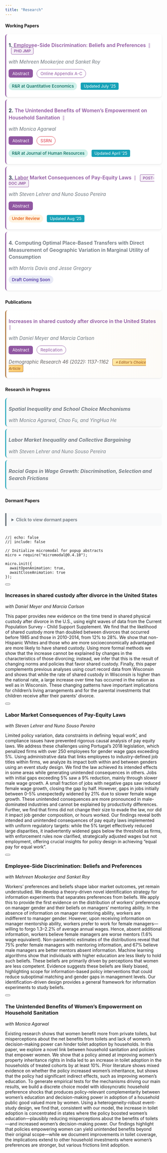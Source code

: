 ```yaml
---
title: "Research"
---
```


<style>
/* Ensure vertical layout */
.papers-list {
  display: block !important;
  width: 100%;
}

.paper-item {
  display: block;
  background: white;
  border-left: 3px solid #9158A2;
  border-radius: 8px;
  padding: 0.5rem;
  margin-bottom: 0.5rem;
  box-shadow: 0 2px 4px rgba(0,0,0,0.08);
  transition: all 0.3s ease;
  width: 100%;
  box-sizing: border-box;
}

.paper-item:hover {
  box-shadow: 0 4px 8px rgba(0,0,0,0.12);
  transform: translateX(3px);
}

.paper-title-line {
  font-size: 1rem;
  font-weight: 600;
  margin-bottom: 0.5rem;
  line-height: 1.4;
}

.paper-title-line a {
  color: #2c3e50;
  text-decoration: none;
}

.paper-title-line a:hover {
  color: #9158A2;
  text-decoration: underline;
}

.paper-meta {
  color: #6c757d;
  font-style: italic;
  margin-bottom: 0.15rem;
  font-size: 0.95rem;
}

.paper-links {
  margin: 0.75rem 0;
}

.btn-abstract {
  display: inline-block;
  padding: 0.35rem 0.75rem;
  background: #9158A2;
  color: white !important;
  border-radius: 6px;
  text-decoration: none !important;
  font-size: 0.85rem;
  margin-right: 0.5rem;
  transition: background 0.2s ease;
}

.btn-abstract:hover {
  background: #7a4691;
  color: white !important;
}

.btn-link {
  display: inline-block;
  padding: 0.3rem 0.7rem;
  background: white;
  border: 1px solid #9158A2;
  color: #9158A2 !important;
  border-radius: 20px;
  text-decoration: none !important;
  font-size: 0.85rem;
  margin-right: 0.5rem;
  transition: all 0.2s ease;
}

.btn-link:hover {
  background: rgba(145, 88, 162, 0.08);
}

.btn-link.ssrn {
  border-color: #dc3545;
  color: #dc3545 !important;
}

.paper-status {
  margin-top: 0.5rem;
}

.badge-status {
  display: inline-block;
  padding: 0.3rem 0.65rem;
  border-radius: 20px;
  font-size: 0.85rem;
  font-weight: 500;
  margin-right: 0.5rem;
}

.badge-rr {
  background: #d1f2eb;
  color: #00695c;
}

.badge-review {
  background: #fff3e0;
  color: #e65100;
}

.badge-coming {
  background: #e8eaf6;
  color: #4527a0;
}

.badge-update {
  background: #17a2b8;
  color: white;
  padding: 0.25rem 0.6rem;
  border-radius: 4px;
  font-size: 0.8rem;
}

.badge-jmp {
  background: rgba(145, 88, 162, 0.1);
  color: #9158A2;
  border: 1px solid #9158A2;
  padding: 0.2rem 0.5rem;
  border-radius: 4px;
  font-size: 0.75rem;
  font-weight: 600;
  text-transform: uppercase;
  margin-left: 0.5rem;
}

.badge-choice {
  background: linear-gradient(135deg, #ffeaa7, #fdcb6e);
  color: #ad7237;
  border: 1px solid #ad7237;
  padding: 0.2rem 0.5rem;
  border-radius: 4px;
  font-size: 0.75rem;
  font-weight: 600;
  margin-left: 0.5rem;
}

.section-heading {
  margin: 2.5rem 0 1.5rem 0;
  padding: 0.75rem 1rem;
  background: linear-gradient(to right, rgba(145, 88, 162, 0.08), transparent);
  border-left: 4px solid #9158A2;
  border-radius: 0 8px 8px 0;
  font-size: 1.4rem;
  font-weight: 600;
  color: #2c3e50;
}

.section-heading.published {
  background: linear-gradient(to right, rgba(173, 114, 55, 0.08), transparent);
  border-left-color: #ad7237;
}

.section-heading.progress {
  background: linear-gradient(to right, rgba(23, 162, 184, 0.08), transparent);
  border-left-color: #17a2b8;
}

.paper-item.published {
  border-left-color: #ad7237;
  background: linear-gradient(to right, white, #FDFBF7);
}

.paper-item.in-progress {
  border-left-color: #17a2b8;
  opacity: 0.95;
  background: #f9f9f9;
}

.paper-item.in-progress .paper-title-line {
  font-style: italic;
}

.journal-info {
  margin-top: 0.5rem;
  color: #64605f;
  font-size: 0.95rem;
  font-style: italic;
}

.dormant-summary {
  cursor: pointer;
  padding: 0.75rem 1rem;
  background: #f8f9fa;
  border-left: 4px solid #6c757d;
  border-radius: 0 8px 8px 0;
  font-weight: 600;
  color: #6c757d;
  margin-top: 2rem;
  margin-bottom: 1rem;
}

.dormant-summary:hover {
  background: #e9ecef;
}

.paper-item.dormant {
  opacity: 0.7;
  background: #f8f9fa;
  border-left-color: #6c757d;
}

/* Ensure no floating or grid issues */
.papers-list::after {
  content: "";
  display: table;
  clear: both;
}
</style>
<style>
/* Keep all your existing styles, then ADD these modifications */

/* Two-column layout for desktop */
@media (min-width: 992px) {
  .papers-list {
    display: grid !important;
    grid-template-columns: 1fr 1fr;
    gap: 1.5rem;
    width: 100%;
  }
  
  .paper-item {
    margin-bottom: 0; /* Remove bottom margin since gap handles spacing */
  }
}

/* Single column for tablets and mobile */
@media (max-width: 991px) {
  .papers-list {
    display: block !important;
  }
  
  .paper-item {
    margin-bottom: 0.5rem; /* Keep your original spacing */
  }
}

/* Optional: Make section headers span both columns */
@media (min-width: 992px) {
  .section-heading {
    grid-column: 1 / -1; /* Spans all columns */
  }
}

/* Optional: Make the published paper stand out by spanning both columns */
/* Uncomment if you want the published paper to be full width */
/*
@media (min-width: 992px) {
  .paper-item.published {
    grid-column: 1 / -1;
  }
}
*/

/* Optional: Balance the columns better for odd numbers of papers */
@media (min-width: 992px) {
  .paper-item:last-child:nth-child(odd) {
    /* Centers the last item if it's alone in its row */
    /* grid-column: 1 / -1; */
    /* OR keeps it in left column: */
    grid-column: 1;
  }
}

/* Adjust for very wide screens - optional 3 column layout
@media (min-width: 1400px) {
  .papers-list {
    grid-template-columns: repeat(3, 1fr);
    gap: 1.5rem;
  }
} */

/* Ensure navigation and dormant sections remain full width */
.section-nav,
.dormant-summary,
details {
  grid-column: 1 / -1;
}
</style>
<style>
/* Keep all your existing styles, then ADD/MODIFY these */

/* For paper titles that ARE links (clickable) */
.paper-title-line a {
  color: #9158A2;
  /* color: #0066cc;  Classic link blue */
  text-decoration: none;
  border-bottom: 1px solid transparent;
  transition: all 0.2s ease;
  text-decoration-thickness: 2px;
}

.paper-title-line a:hover {
  /* color: #0052a3; */
  color: #7a4691;
  text-decoration: underline;
  /* OR use border instead of underline: */
  /* border-bottom: 1px solid #7a4691; */
}

/* For paper titles that are NOT links (plain text) */
.paper-title-line {
  color: #2c3e50;  /* Dark gray - indicates not clickable */
}

/* Alternative: Make non-linked titles even more distinct */
.paper-title-line:not(:has(a)) {
  color: #6c757d;  /* Lighter gray for non-linked titles */
}

/* Optional: Add a small icon after linked papers */
.paper-title-line a::after {
  content: " 🔗";  /* or use → ↗ 📄 */
  font-size: 0.8em;
  opacity: 0.5;
  margin-left: 0.25rem;
}
</style>



#### <i class="bi bi-bookmark-check"></i> Working Papers {#working-papers}

<div class="papers-list">

<div class="paper-item">
<div class="paper-title-line">
<strong>1.</strong> <a href="papers/Alam_JMP_Oct21.pdf">Employee-Side Discrimination: Beliefs and Preferences</a>
<span class="badge-jmp">PhD JMP</span>
</div>
<div class="paper-meta">with Mehreen Mookerjee and Sanket Roy</div>
<div class="paper-links">
<a href="#" data-micromodal-trigger="abs_workerdisc" class="btn-abstract">Abstract</a>
<a href="papers/OA_Alam_JMP_QE.pdf" class="btn-link">Online Appendix A-C</a>
</div>
<div class="paper-status">
<span class="badge-status badge-rr">R&R at Quantitative Economics</span>
<span class="badge-update">Updated July '25</span>
</div>
</div>

<div class="paper-item">
<div class="paper-title-line">
<strong>2.</strong> <a href="papers/Agarwal_Alam_sanitation.pdf">The Unintended Benefits of Women's Empowerment on Household Sanitation</a>
</div>
<div class="paper-meta">with Monica Agarwal</div>
<div class="paper-links">
<a href="#" data-micromodal-trigger="abs_sanitation" class="btn-abstract">Abstract</a>
<a href="https://papers.ssrn.com/sol3/papers.cfm?abstract_id=4992568" class="btn-link ssrn">SSRN</a>
</div>
<div class="paper-status">
<span class="badge-status badge-rr">R&R at Journal of Human Resources</span>
<span class="badge-update">Updated April '25</span>
</div>
</div>

<div class="paper-item">
<div class="paper-title-line">
<strong>3.</strong> <a href="papers/Alam_JMP_payequity.pdf">Labor Market Consequences of Pay-Equity Laws</a>
<span class="badge-jmp">Post-doc JMP</span>
</div>
<div class="paper-meta">with Steven Lehrer and Nuno Souso Pereira</div>
<div class="paper-links">
<a href="#" data-micromodal-trigger="abs_payequity" class="btn-abstract">Abstract</a>
</div>
<div class="paper-status">
<span class="badge-status badge-review">Under Review</span>
<span class="badge-update">Updated Aug '25</span>
</div>
</div>

<div class="paper-item">
<div class="paper-title-line">
<strong>4.</strong> Computing Optimal Place‑Based Transfers with Direct Measurement of Geographic Variation in Marginal Utility of Consumption
</div>
<div class="paper-meta">with Morris Davis and Jesse Gregory</div>
<div class="paper-status">
<span class="badge-status badge-coming">Draft Coming Soon</span>
</div>
</div>

</div>

#### <i class="bi bi-bookmark-check-fill"></i> Publications {#publications}

<div class="papers-list">

<div class="paper-item published">
<div class="paper-title-line">
<a href="https://www.demographic-research.org/volumes/vol46/38/default.htm">Increases in shared custody after divorce in the United States</a>
</div>
<div class="paper-meta">with Daniel Meyer and Marcia Carlson</div>
<div class="paper-links">
<a href="#" data-micromodal-trigger="abs_divorce" class="btn-abstract">Abstract</a>
<a href="https://www.demographic-research.org/volumes/vol46/38/default.htm" class="btn-link">Replication</a>
</div>
<div class="journal-info">
<i class="bi bi-journal-text"></i> Demographic Research 46 (2022): 1137-1162 <span class="badge-choice">⭐ Editor's Choice Article</span>
</div>
</div>

</div>

#### <i class="bi bi-bookmark"></i> Research in Progress {#research-in-progress}

<div class="papers-list">

<div class="paper-item in-progress">
<div class="paper-title-line">
<strong>Spatial Inequality and School Choice Mechanisms</strong>
</div>
<div class="paper-meta">with Monica Agarwal, Chao Fu, and YingHua He</div>
</div>

<div class="paper-item in-progress">
<div class="paper-title-line">
<strong>Labor Market Inequality and Collective Bargaining</strong>
</div>
<div class="paper-meta">with Steven Lehrer and Nuno Souso Pereira</div>
</div>

<div class="paper-item in-progress">
<div class="paper-title-line">
<strong>Racial Gaps in Wage Growth: Discrimination, Selection and Search Frictions</strong>
</div>
<div class="paper-meta"></div>
</div>

</div>

#### Dormant Papers

<details>
<summary class="dormant-summary">
<i class="bi bi-archive"></i> Click to view dormant papers
</summary>

<div class="papers-list" style="margin-top: 1rem;">

<div class="paper-item dormant">
<div class="paper-title-line">
<strong>Identification in Models of Discrimination</strong>
</div>
<div class="paper-meta">
[Subsumed in PhD job market paper "Employee Side Discrimination: Beliefs and Preferences"]
</div>
</div>

</div>
</details>

<!-- ============================================================= -->
<!-- MODAL/POPUP DEFINITIONS SECTION -->
<!-- ============================================================= -->

```ojs
//| echo: false
//| include: false

// Initialize micromodal for popup abstracts
micro = require("micromodal@0.4.10");

micro.init({
  awaitOpenAnimation: true,
  awaitCloseAnimation: true
});
```

<!-- Abstract Modal: Divorce -->
:::::: {#abs_divorce .modal .micromodal-slide aria-hidden="true"}
::::: {.modal__overlay tabindex="-1" data-micromodal-close="true"}
:::: {.modal__container role="dialog" aria-modal="true" aria-labelledby="abs_divorce-title"}

<button class="modal__close" aria-label="Close modal" data-micromodal-close></button>

::: {.modal__header}
### Increases in shared custody after divorce in the United States {#abs_divorce-title}
*with Daniel Meyer and Marcia Carlson*
:::

::: {.modal__content}
This paper provides new evidence on the time trend in shared physical custody after divorce in the U.S., using eight waves of data from the Current Population Survey - Child Support Supplement. We find that the likelihood of shared custody more than doubled between divorces that occurred before 1985 and those in 2010-2014, from 12% to 28%. We show that non-Hispanic Whites and those who are more socioeconomically advantaged are more likely to have shared custody. Using more formal methods we show that the increase cannot be explained by changes in the characteristics of those divorcing; instead, we infer that this is the result of changing norms and policies that favor shared custody. Finally, this paper complements previous analyses using court record data from Wisconsin and shows that while the rate of shared custody in Wisconsin is higher than the national rate, a large increase over time has occurred in the nation as well as in Wisconsin. These changing patterns have important implications for children's living arrangements and for the parental investments that children receive after their parents' divorce.
:::

::::
:::::
::::::

<!-- Abstract Modal: Pay Equity -->
:::::: {#abs_payequity .modal .micromodal-slide aria-hidden="true"}
::::: {.modal__overlay tabindex="0" data-micromodal-close="true"}
:::: {.modal__container role="dialog" aria-modal="true" aria-labelledby="abs_payequity-title"}

<button class="modal__close" aria-label="Close modal" data-micromodal-close></button>

::: {.modal__header}
### Labor Market Consequences of Pay-Equity Laws {#abs_payequity-title}
*with Steven Lehrer and Nuno Souso Pereira*
:::

::: {.modal__content}
Limited policy variation, data constraints in defining 'equal work', and compliance issues have prevented rigorous causal analysis of pay equity laws. We address these challenges using Portugal's 2018 legislation, which penalized firms with over 250 employees for gender wage gaps exceeding 5%. Using administrative data that links employees to industry-defined job titles within firms, we analyze its impact both within and between genders using an event study design. We find the law achieved its intended effects in some areas while generating unintended consequences in others. Jobs with initial gaps exceeding 5% saw a 9% reduction, mainly through slower male wage growth. A small fraction of jobs with negative gaps saw reduced female wage growth, closing the gap by half. However, gaps in jobs initially between 0-5% unexpectedly widened by 21% due to slower female wage growth. These unintended consequences are more pronounced in male-dominated industries and cannot be explained by productivity differences. Further, we find that firms did not change their size to evade the law, nor did it impact job gender composition, or hours worked. Our findings reveal both intended and unintended consequences of pay equity laws implemented with uniform regulatory targets: while the 5% target effectively reduced large disparities, it inadvertently widened gaps below the threshold as firms, with enforcement rules now clarified, strategically adjusted wages but not employment, offering crucial insights for policy design in achieving "equal pay for equal work".
:::

::::
:::::
::::::

<!-- Abstract Modal: Worker Discrimination -->
:::::: {#abs_workerdisc .modal .micromodal-slide aria-hidden="true"}
::::: {.modal__overlay tabindex="0" data-micromodal-close="true"}
:::: {.modal__container role="dialog" aria-modal="true" aria-labelledby="abs_workerdisc-title"}

<button class="modal__close" aria-label="Close modal" data-micromodal-close></button>

::: {.modal__header}
### Employee-Side Discrimination: Beliefs and Preferences {#abs_workerdisc-title}
*with Mehreen Mookerjee and Sanket Roy*
:::

::: {.modal__content}
Workers' preferences and beliefs shape labor market outcomes, yet remain understudied. We develop a theory-driven novel identification strategy for information experiments that separates preferences from beliefs. We apply this to provide the first evidence on the distribution of workers' preferences on manager gender and their beliefs on managers' mentoring ability. In the absence of information on manager mentoring ability, workers are indifferent to manager gender. However, upon receiving information on manager mentorship ability, workers prefer to work for female managers—willing to forgo 1.3–2.2% of average annual wages. Hence, absent additional information, workers believe female managers are worse mentors (1.6% wage equivalent). Non-parametric estimates of the distributions reveal that 75% prefer female managers with mentoring information, and 67% believe male managers are better mentors absent information. Machine learning algorithms show that individuals with higher education are less likely to hold such beliefs. These beliefs are primarily driven by perceptions that women are less competent. Evidence suggests these beliefs are likely biased, highlighting scope for information-based policy interventions that could reduce suboptimal matching and gender gaps in management levels. Our identification-driven design provides a general framework for information experiments to study beliefs.
:::

::::
:::::
::::::

<!-- Abstract Modal: Sanitation -->
:::::: {#abs_sanitation .modal .micromodal-slide aria-hidden="true"}
::::: {.modal__overlay tabindex="0" data-micromodal-close="true"}
:::: {.modal__container role="dialog" aria-modal="true" aria-labelledby="abs_sanitation-title"}

<button class="modal__close" aria-label="Close modal" data-micromodal-close></button>

::: {.modal__header}
### The Unintended Benefits of Women's Empowerment on Household Sanitation {#abs_sanitation-title}
*with Monica Agarwal*
:::

::: {.modal__content}
Existing research shows that women benefit more from private toilets, but misperceptions about the net benefits from toilets and lack of women's decision-making power can hinder toilet adoption by households. In this paper, we explore a novel link between household sanitation and policies that empower women. We show that a policy aimed at improving women's property inheritance rights in India led to an increase in toilet adoption in the households of treated cohorts by at least 10%. Prior literature shows mixed evidence on whether the policy increased women's inheritance, but shows that the policy had significant indirect effects, such as improving women's education. To generate empirical tests for the mechanisms driving our main results, we build a discrete choice model with idiosyncratic household preference shocks that produces policy-relevant complementarity between women's education and decision-making power in adoption of a household public good valued more by women. Using a heterogeneity-robust event-study design, we find that, consistent with our model, the increase in toilet adoption is concentrated in states where the policy boosted women's education—plausibly reducing misperceptions about the benefits of toilets—and increased women's decision-making power. Our findings highlight that policies empowering women can yield unintended benefits beyond their original scope---while we document improvements in toilet coverage, the implications extend to other household investments where women's preferences are stronger, but various frictions limit adoption.
:::

::::
:::::
::::::

<!-- Load Font Awesome for icons -->
<link rel="stylesheet" href="https://cdnjs.cloudflare.com/ajax/libs/font-awesome/5.15.4/css/all.min.css">
